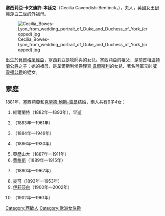 {{Unreferenced|time=2021-02-18T01:13:01+00:00}}
{{expand English|time=2021-02-18T01:13:01+00:00}}

'''塞西莉亞·卡文迪許-本廷克'''（Cecilia Cavendish-Bentinck，{{bd|1862年|9月11日|1938年|6月23日|}}），{{le|斯特拉斯莫爾和金霍恩伯爵|Earl of Strathmore and Kinghorne}}夫人，英國女王[[伊麗莎白二世|伊麗莎白二世]]的外祖母。

[[File:Cecilia_Bowes-Lyon_from_wedding_portrait_of_Duke_and_Duchess_of_York_(cropped).jpg|thumb]]

出生於[[貝爾格萊維亞|貝爾格萊維亞]]，塞西莉亞是牧師{{le|查爾斯·卡文迪許-本廷克|Charles Cavendish-Bentinck (priest)}}與{{le|路易莎·本納比|Louisa Cavendish-Bentinck}}的女兒。塞西莉亞的祖父，{{le|查爾斯·本廷克勳爵|Lord Charles Bentinck}}是前首相[[第三代波特蘭公爵威廉·卡文迪許-本廷克|波特蘭公爵]]之子；她的祖母，{{le|安妮·韋爾斯利|Lady Charles Bentinck}}是韋爾斯利侯爵[[第一代韋爾斯利侯爵理查德·韋爾斯利|理查·韋爾斯利]]的女兒、著名陸軍元帥[[第一代威靈頓公爵阿瑟·韋爾斯利|威靈頓公爵]]的姪女。

== 家庭 ==
1881年，塞西莉亞和[[第十四代斯特拉斯莫爾和金霍恩伯爵克勞德·鮑斯-雷昂|克勞德·鮑斯-雷昂]]結婚，兩人共有6子4女：
# 維爾蘭特（1882年—1893年），早逝
# {{le|瑪麗·鮑斯-雷昂|Mary Elphinstone, Lady Elphinstone|瑪麗}}（1883年—1961年）
# {{le|派翠克·鮑斯-雷昂|Patrick Bowes-Lyon, 15th Earl of Strathmore and Kinghorne|派翠克}}（1884年—1949年）
# {{le|約翰·鮑斯-雷昂|John Bowes-Lyon|約翰}}（1886年—1930年）
# 亞歷山大（1887年—1911年）
# [[費格斯·鮑斯-雷昂|費格斯]]（1889年—1915年）
# {{le|蘿絲·鮑斯-雷昂|Rose Leveson-Gower, Countess Granville|蘿絲}}（1890年—1967年）
# 麥可（1893年—1953年）
# [[伊莉莎白王太后|伊莉莎白]]（1900年—2002年）
# {{le|大衛·鮑斯-雷昂|David Bowes-Lyon|大衛}}（1902年—1961年）

{{commonscat}}
{{normdaten}}
{{DEFAULTSORT:Cavendish-Bentinck}}
[[Category:西敏人|Category:西敏人]]
[[Category:歐洲女伯爵|Category:歐洲女伯爵]]